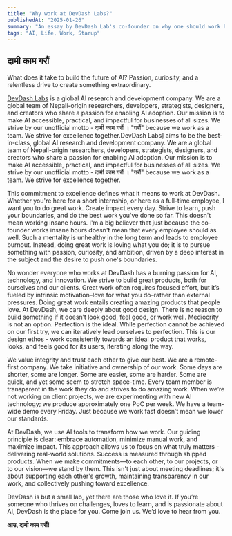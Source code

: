 ```yaml
---
title: "Why work at DevDash Labs?"
publishedAt: "2025-01-26"
summary: "An essay by DevDash Lab's co-founder on why one should work here."
tags: "AI, Life, Work, Starup"
---
```


## दामी काम गरौं

What does it take to build the future of AI? Passion, curiosity, and a relentless drive to create something extraordinary. 

[DevDash Labs](https://devdashlabs.com) is a global AI research and development company. We are a global team of Nepali-origin researchers, developers, strategists, designers, and creators who share a passion for enabling AI adoption. Our mission is to make AI accessible, practical, and impactful for businesses of all sizes. We strive by our unofficial motto - दामी काम गरौं । "गरौं" because we work as a team. We strive for excellence together.DevDash Labs] aims to be the best-in-class, global AI research and development company. We are a global team of Nepali-origin researchers, developers, strategists, designers, and creators who share a passion for enabling AI adoption. Our mission is to make AI accessible, practical, and impactful for businesses of all sizes. We strive by our unofficial motto - दामी काम गरौं । "गरौं" because we work as a team. We strive for excellence together. 

This commitment to excellence defines what it means to work at DevDash. Whether you're here for a short internship, or here as a full-time employee, I want you to do great work. Create impact every day. Strive to learn, push your boundaries, and do the best work you've done so far. This doesn't mean working insane hours. I'm a big believer that just because the co-founder works insane hours doesn't mean that every employee should as well. Such a mentality is unhealthy in the long term and leads to employee burnout. Instead, doing great work is loving what you do; it is to pursue something with passion, curiosity, and ambition, driven by a deep interest in the subject and the desire to push one's boundaries.

No wonder everyone who works at DevDash has a burning passion for AI, technology, and innovation. We strive to build great products, both for ourselves and our clients. Great work often requires focused effort, but it’s fueled by intrinsic motivation–love for what you do–rather than external pressures. Doing great work entails creating amazing products that people love. At DevDash, we care deeply about good design. There is no reason to build something if it doesn’t look good, feel good, or work well. Mediocrity is not an option. Perfection is the ideal. While perfection cannot be achieved on our first try, we can iteratively lead ourselves to perfection. This is our design ethos - work consistently towards an ideal product that works, looks, and feels good for its users, iterating along the way.

We value integrity and trust each other to give our best. We are a remote-first company. We take initiative and ownership of our work. Some days are shorter, some are longer. Some are easier, some are harder. Some are quick, and yet some seem to stretch space-time. Every team member is transparent in the work they do and strives to do amazing work. When we’re not working on client projects, we are experimenting with new AI technology; we produce approximately one PoC per week. We have a team-wide demo every Friday. Just because we work fast doesn’t mean we lower our standards. 

At DevDash, we use AI tools to transform how we work. Our guiding principle is clear: embrace automation, minimize manual work, and maximize impact. This approach allows us to focus on what truly matters - delivering real-world solutions. Success is measured through shipped products. When we make commitments—to each other, to our projects, or to our vision—we stand by them. This isn't just about meeting deadlines; it's about supporting each other's growth, maintaining transparency in our work, and collectively pushing toward excellence.

DevDash is but a small lab, yet there are those who love it. If you’re someone who thrives on challenges, loves to learn, and is passionate about AI, DevDash is the place for you. Come join us. We’d love to hear from you.

**आउ, दामी काम गरौं\!**